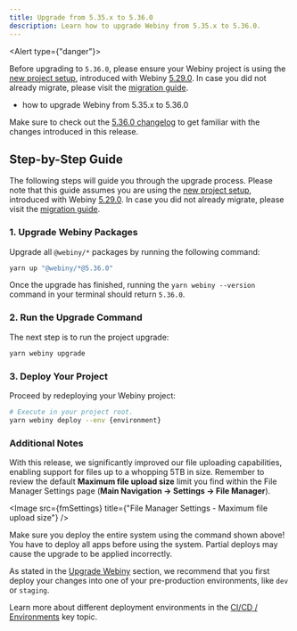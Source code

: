 ```yaml
---
title: Upgrade from 5.35.x to 5.36.0
description: Learn how to upgrade Webiny from 5.35.x to 5.36.0.
---
```




<Alert type={"danger"}>

Before upgrading to `5.36.0`, please ensure your Webiny project is using the [new project
setup](/docs/release-notes/5.29.0/changelog#brand-new-project-setup), introduced with Webiny
[5.29.0](/docs/release-notes/5.29.0/changelog). In case you did not already migrate, please visit the [migration
guide](/docs/release-notes/5.29.0/project-setup-migration).

</Alert>

<Alert type="success" title="What you’ll learn">

- how to upgrade Webiny from 5.35.x to 5.36.0

</Alert>

<Alert type="info">

Make sure to check out the [5.36.0 changelog](/docs/{version}/release-notes/5.36.0/changelog) to get familiar with the changes introduced in this
release.

</Alert>

## Step-by-Step Guide

The following steps will guide you through the upgrade process. Please note that this guide assumes you are using the [new project setup](/docs/release-notes/5.29.0/changelog#brand-new-project-setup), introduced with Webiny [5.29.0](/docs/release-notes/5.29.0/changelog). In case you did not already migrate, please visit the [migration guide](/docs/release-notes/5.29.0/project-setup-migration).

### 1. Upgrade Webiny Packages

Upgrade all `@webiny/*` packages by running the following command:

```bash
yarn up "@webiny/*@5.36.0"
```

Once the upgrade has finished, running the `yarn webiny --version` command in your terminal should return `5.36.0`.

### 2. Run the Upgrade Command

The next step is to run the project upgrade:

```bash
yarn webiny upgrade
```

### 3. Deploy Your Project

Proceed by redeploying your Webiny project:

```bash
# Execute in your project root.
yarn webiny deploy --env {environment}
```

### Additional Notes

With this release, we significantly improved our file uploading capabilities, enabling support for files up to a whopping 5TB in size. 
Remember to review the default **Maximum file upload size** limit you find within the File Manager Settings page (**Main Navigation -> Settings -> File Manager**).

<Image src={fmSettings} title={"File Manager Settings - Maximum file upload size"} />

<Alert type="warning">

Make sure you deploy the entire system using the command shown above! You have to deploy all apps before using the
system. Partial deploys may cause the upgrade to be applied incorrectly.

</Alert>

<Alert type="warning">

As stated in the [Upgrade Webiny](/docs/{version}/release-notes/5.36.0/upgrade-webiny#pre-production-environments-first) section, we recommend that you
first deploy your changes into one of your pre-production environments, like `dev` or `staging`.

</Alert>

<Alert type="info">

Learn more about different deployment environments in the [CI/CD /
Environments](/docs/{version}/core-development-concepts/ci-cd/environments) key topic.

</Alert>
